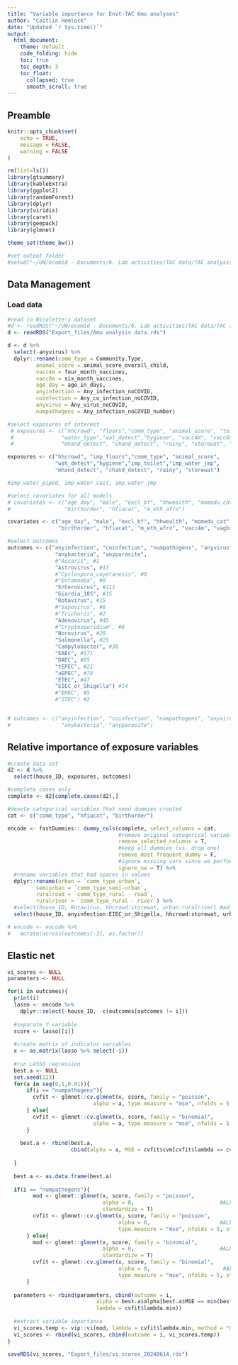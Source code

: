 ```yaml
---
title: "Variable importance for Envt-TAC 6mo analyses"
author: "Caitlin Hemlock"
date: "Updated `r Sys.time()`"
output: 
  html_document:
    theme: default
    code_folding: hide
    toc: true
    toc_depth: 3
    toc_float:
      collapsed: true
      smooth_scroll: true
---
```


## Preamble
```r
knitr::opts_chunk$set(
	echo = TRUE,
	message = FALSE,
	warning = FALSE
)
```

```r
rm(list=ls())
library(gtsummary)
library(kableExtra)
library(ggplot2)
library(randomForest)
library(dplyr)
library(viridis)
library(caret)
library(geepack)
library(glmnet)

theme_set(theme_bw())

#set output folder
#setwd("~/UW/ecomid - Documents/6. Lab activities/TAC data/TAC analysis R/02-6 months paper/CH tables figs")
```

## Data Management

### Load data
```r
#read in Nicolette's dataset
#d <- readRDS("~/UW/ecomid - Documents/6. Lab activities/TAC data/TAC analysis R/02-6 months paper/Export_files/6mo analysis data.rds") 
d <- readRDS("Export_files/6mo analysis data.rds") 

d <- d %>%
  select(-anyvirus) %>%
  dplyr::rename(comm_type = Community.Type,
         animal_score = animal_score_overall_child,
         vacc4m = four_month_vaccines,
         vacc6m = six_month_vaccines,
         age_day = age_in_days,
         anyinfection = Any_infection_noCOVID,
         coinfection = Any_co_infection_noCOVID,
         anyvirus = Any_virus_noCOVID,
         numpathogens = Any_infection_noCOVID_number)
```

```r
#select exposures of interest
 # exposures <- c("hhcrowd", "floors","comm_type", "animal_score", "toilet_type",
 #               "water_type","wat_detect","hygiene", "vacc4m", "vacc6m",
 #               "mhand_detect", "chand_detect", "rainy", "storewat", "vagbirth")

exposures <- c("hhcrowd", "imp_floors","comm_type", "animal_score",  
               "wat_detect","hygiene","imp_toilet","imp_water_jmp",
               "mhand_detect", "chand_detect", "rainy", "storewat")

#imp_water_piped, imp_water_cait, imp_water_jmp

#select covariates for all models
# covariates <- c("age_day", "male", "excl_bf", "hhwealth", "momedu_cat",  "momage",
#                 "birthorder", "hfiacat", "m_eth_afro")

covariates <- c("age_day", "male", "excl_bf", "hhwealth", "momedu_cat",  "momage",
                "birthorder", "hfiacat", "m_eth_afro", "vacc4m", "vagbirth")

#select outcomes
outcomes <- c("anyinfection", "coinfection", "numpathogens", "anyvirus",
               "anybacteria", "anyparasite",
               #"Ascaris", #1
               "Astrovirus", #13
               #"Cyclospora_cayetanesis", #0
               #"Entamoeba", #0
               "Enterovirus", #111
               "Giardia_18S", #15
               "Rotavirus", #15
               #"Sapovirus", #6
               #"Trichuris", #2
               "Adenovirus", #45
               #"Cryptosporidium", #6
               "Norovirus", #20
               "Salmonella", #25
               "Campylobacter", #38
               "EAEC", #171
               "DAEC", #85
               "tEPEC", #21
               "aEPEC", #78
               "ETEC", #47
               "EIEC_or_Shigella") #14
               #"EHEC", #5
               #"STEC") #2


# outcomes <- c("anyinfection", "coinfection", "numpathogens", "anyvirus", 
#                "anybacteria", "anyparasite")

```

## Relative importance of exposure variables
```r
#create data set
d2 <- d %>%
  select(house_ID, exposures, outcomes)

#complete cases only
complete <- d2[complete.cases(d2),]

#denote categorical variables that need dummies created
cat <- c("comm_type", "hfiacat", "birthorder")

encode <- fastDummies:: dummy_cols(complete, select_columns = cat,
                                   #remove original categorical variables
                                   remove_selected_columns = T,
                                   #keep all dummies (vs. drop one)
                                   remove_most_frequent_dummy = F,
                                   #ignore missing vars since we performed CC
                                   ignore_na = T) %>%
  #rename variables that had spaces in values
  dplyr::rename(urban = `comm_type_urban`,
         semiurban = `comm_type_semi-urban`,
         ruralroad = `comm_type_rural - road`,
         ruralriver = `comm_type_rural - river`) %>%
  #select(house_ID, Rotavirus, hhcrowd:storewat, urban:ruralriver) #adjust based on outcome
  select(house_ID, anyinfection:EIEC_or_Shigella, hhcrowd:storewat, urban:ruralriver)

# encode <- encode %>%
#   mutate(across(outcomes[-3], as.factor))

```

## Elastic net
```r
vi_scores <- NULL
parameters <- NULL

for(i in outcomes){
  print(i)
  lasso <- encode %>%
    dplyr::select(-house_ID, -c(outcomes[outcomes != i]))
  
  #separate Y variable
  score <- lasso[[i]]
  
  #create matrix of indicator variables
  x <- as.matrix(lasso %>% select(-i))
  
  #run LASSO regression
  best.a <- NULL
  set.seed(123)
  for(a in seq(0,1,0.01)){
      if(i == "numpathogens"){
        cvfit <- glmnet::cv.glmnet(x, score, family = "poisson", 
                           alpha = a, type.measure = "mse", nfolds = 5, standardize = T)
      } else{
        cvfit <- glmnet::cv.glmnet(x, score, family = "binomial", 
                           alpha = a, type.measure = "mse", nfolds = 5, standardize = T)
      }
    
    best.a <- rbind(best.a,
                    cbind(alpha = a, MSE = cvfit$cvm[cvfit$lambda == cvfit$lambda.min]))
    
  }
  
  best.a <- as.data.frame(best.a)
  
  if(i == "numpathogens"){
        mod <- glmnet::glmnet(x, score, family = "poisson", 
                              alpha = 0,                           #ALPHA SET TO 0 FOR RIDGE
                              standardize = T)
        cvfit <- glmnet::cv.glmnet(x, score, family = "poisson", 
                                   alpha = 0,                      #ALPHA SET TO 0 FOR RIDGE
                                   type.measure = "mse", nfolds = 5, standardize = T)
      } else{
        mod <- glmnet::glmnet(x, score, family = "binomial", 
                              alpha = 0,                           #ALPHA SET TO 0 FOR RIDGE
                              standardize = T)
        cvfit <- glmnet::cv.glmnet(x, score, family = "binomial", 
                                   alpha = 0,                       #ALPHA SET TO 0 FOR RIDGE
                                   type.measure = "mse", nfolds = 5, standardize = T) 
      }
  
  parameters <- rbind(parameters, cbind(outcome = i, 
                            alpha = best.a$alpha[best.a$MSE == min(best.a$MSE)],   #<- USE THIS INSTEAD FOR ALPHA ABOVE FOR ELASTIC NET
                            lambda = cvfit$lambda.min))
  
  #extract variable importance
  vi_scores.temp <- vip::vi(mod, lambda = cvfit$lambda.min, method = "model")
  vi_scores <- rbind(vi_scores, cbind(outcome = i, vi_scores.temp))
}

saveRDS(vi_scores, "Export_files/vi_scores_20240614.rds") 
```
